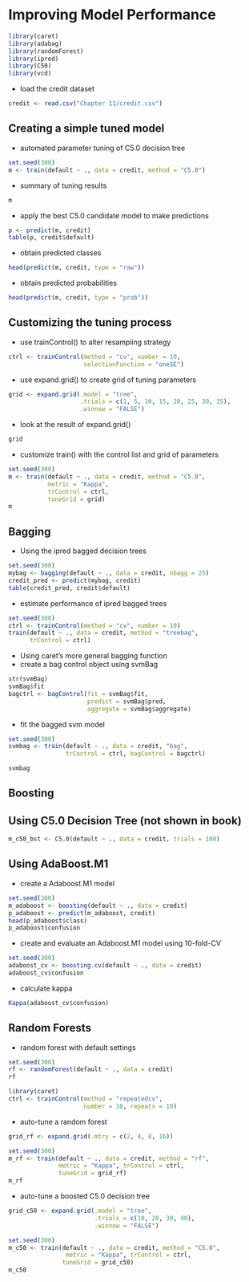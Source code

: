 # Improving Model Performance

```r
library(caret)
library(adabag)
library(randomForest)
library(ipred)
library(C50)
library(vcd)
```

- load the credit dataset

```r
credit <- read.csv("Chapter 11/credit.csv")
```

## Creating a simple tuned model

- automated parameter tuning of C5.0 decision tree 

```r
set.seed(300)
m <- train(default ~ ., data = credit, method = "C5.0")
```

- summary of tuning results

```r
m
```

- apply the best C5.0 candidate model to make predictions

```r
p <- predict(m, credit)
table(p, credit$default)
```

- obtain predicted classes

```r
head(predict(m, credit, type = "raw"))
```

- obtain predicted probabilities

```r
head(predict(m, credit, type = "prob"))
```


## Customizing the tuning process

- use trainControl() to alter resampling strategy

```r
ctrl <- trainControl(method = "cv", number = 10,
                     selectionFunction = "oneSE")
```

- use expand.grid() to create grid of tuning parameters

```r
grid <- expand.grid(.model = "tree",
                    .trials = c(1, 5, 10, 15, 20, 25, 30, 35),
                    .winnow = "FALSE")
```

- look at the result of expand.grid()

```r
grid
```

- customize train() with the control list and grid of parameters 

```r
set.seed(300)
m <- train(default ~ ., data = credit, method = "C5.0",
           metric = "Kappa",
           trControl = ctrl,
           tuneGrid = grid)
m
```

## Bagging

- Using the ipred bagged decision trees

```r
set.seed(300)
mybag <- bagging(default ~ ., data = credit, nbagg = 25)
credit_pred <- predict(mybag, credit)
table(credit_pred, credit$default)
```

- estimate performance of ipred bagged trees

```r
set.seed(300)
ctrl <- trainControl(method = "cv", number = 10)
train(default ~ ., data = credit, method = "treebag",
      trControl = ctrl)
```

- Using caret's more general bagging function
- create a bag control object using svmBag

```r
str(svmBag)
svmBag$fit
bagctrl <- bagControl(fit = svmBag$fit,
                      predict = svmBag$pred,
                      aggregate = svmBag$aggregate)
```

- fit the bagged svm model

```r
set.seed(300)
svmbag <- train(default ~ ., data = credit, "bag",
                trControl = ctrl, bagControl = bagctrl)

svmbag
```

## Boosting

## Using C5.0 Decision Tree (not shown in book)

```r
m_c50_bst <- C5.0(default ~ ., data = credit, trials = 100)
```

## Using AdaBoost.M1

- create a Adaboost.M1 model

```r
set.seed(300)
m_adaboost <- boosting(default ~ ., data = credit)
p_adaboost <- predict(m_adaboost, credit)
head(p_adaboost$class)
p_adaboost$confusion
```

- create and evaluate an Adaboost.M1 model using 10-fold-CV

```r
set.seed(300)
adaboost_cv <- boosting.cv(default ~ ., data = credit)
adaboost_cv$confusion
```

- calculate kappa

```r
Kappa(adaboost_cv$confusion)
```

## Random Forests

- random forest with default settings

```r
set.seed(300)
rf <- randomForest(default ~ ., data = credit)
rf

library(caret)
ctrl <- trainControl(method = "repeatedcv",
                     number = 10, repeats = 10)
```

- auto-tune a random forest

```r
grid_rf <- expand.grid(.mtry = c(2, 4, 8, 16))

set.seed(300)
m_rf <- train(default ~ ., data = credit, method = "rf",
              metric = "Kappa", trControl = ctrl,
              tuneGrid = grid_rf)
m_rf
```

- auto-tune a boosted C5.0 decision tree

```r
grid_c50 <- expand.grid(.model = "tree",
                        .trials = c(10, 20, 30, 40),
                        .winnow = "FALSE")

set.seed(300)
m_c50 <- train(default ~ ., data = credit, method = "C5.0",
                metric = "Kappa", trControl = ctrl,
               tuneGrid = grid_c50)
m_c50
```
